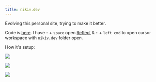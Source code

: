 ```yaml
---
title: nikiv.dev
---
```


Evolving this personal site, trying to make it better.

Code is [here](https://github.com/nikitavoloboev/nikiv.dev). I have `:` + `space` open [Reflect](https://reflect.app) & `:` + `left_cmd` to open cursor workspace with `nikiv.dev` folder open.

How it's setup:

![](https://raw.githubusercontent.com/nikitavoloboev/media/main/nikiv.dev/25-feb/nikiv-zed-workspace.png)

![](https://raw.githubusercontent.com/nikitavoloboev/media/main/nikiv.dev/25-feb/nikiv-goku.png)

![](https://raw.githubusercontent.com/nikitavoloboev/media/main/nikiv.dev/25-feb/nikiv-km-macro.png)
